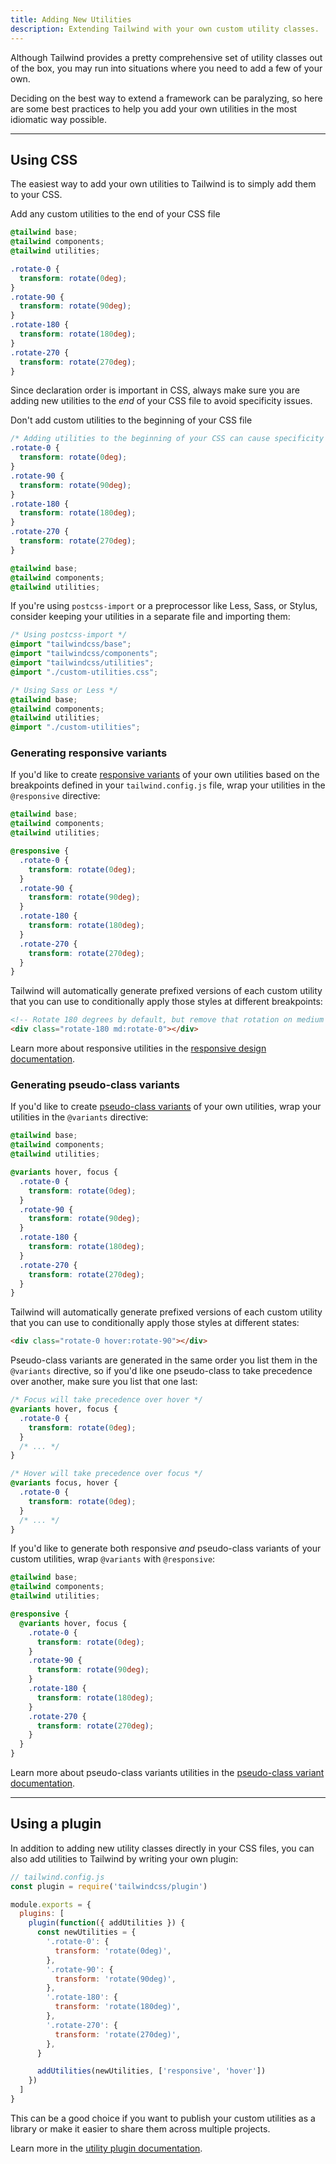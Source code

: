 ```yaml
---
title: Adding New Utilities
description: Extending Tailwind with your own custom utility classes.
---
```



Although Tailwind provides a pretty comprehensive set of utility classes out of the box, you may run into situations where you need to add a few of your own.

Deciding on the best way to extend a framework can be paralyzing, so here are some best practices to help you add your own utilities in the most idiomatic way possible.

---

## Using CSS

The easiest way to add your own utilities to Tailwind is to simply add them to your CSS.

<TipGood>Add any custom utilities to the end of your CSS file</TipGood>

```css
@tailwind base;
@tailwind components;
@tailwind utilities;

.rotate-0 {
  transform: rotate(0deg);
}
.rotate-90 {
  transform: rotate(90deg);
}
.rotate-180 {
  transform: rotate(180deg);
}
.rotate-270 {
  transform: rotate(270deg);
}
```

Since declaration order is important in CSS, always make sure you are adding new utilities to the _end_ of your CSS file to avoid specificity issues.

<TipBad>Don't add custom utilities to the beginning of your CSS file</TipBad>

```css
/* Adding utilities to the beginning of your CSS can cause specificity issues */
.rotate-0 {
  transform: rotate(0deg);
}
.rotate-90 {
  transform: rotate(90deg);
}
.rotate-180 {
  transform: rotate(180deg);
}
.rotate-270 {
  transform: rotate(270deg);
}

@tailwind base;
@tailwind components;
@tailwind utilities;
```

If you're using `postcss-import` or a preprocessor like Less, Sass, or Stylus, consider keeping your utilities in a separate file and importing them:

```css
/* Using postcss-import */
@import "tailwindcss/base";
@import "tailwindcss/components";
@import "tailwindcss/utilities";
@import "./custom-utilities.css";

/* Using Sass or Less */
@tailwind base;
@tailwind components;
@tailwind utilities;
@import "./custom-utilities";
```

### Generating responsive variants

If you'd like to create [responsive variants](/docs/responsive-design) of your own utilities based on the breakpoints defined in your `tailwind.config.js` file, wrap your utilities in the `@responsive` directive:

```css
@tailwind base;
@tailwind components;
@tailwind utilities;

@responsive {
  .rotate-0 {
    transform: rotate(0deg);
  }
  .rotate-90 {
    transform: rotate(90deg);
  }
  .rotate-180 {
    transform: rotate(180deg);
  }
  .rotate-270 {
    transform: rotate(270deg);
  }
}
```

Tailwind will automatically generate prefixed versions of each custom utility that you can use to conditionally apply those styles at different breakpoints:

```html
<!-- Rotate 180 degrees by default, but remove that rotation on medium screens and up -->
<div class="rotate-180 md:rotate-0"></div>
```

Learn more about responsive utilities in the [responsive design documentation](/docs/responsive-design).

### Generating pseudo-class variants

If you'd like to create [pseudo-class variants](/docs/pseudo-class-variants) of your own utilities, wrap your utilities in the `@variants` directive:

```css
@tailwind base;
@tailwind components;
@tailwind utilities;

@variants hover, focus {
  .rotate-0 {
    transform: rotate(0deg);
  }
  .rotate-90 {
    transform: rotate(90deg);
  }
  .rotate-180 {
    transform: rotate(180deg);
  }
  .rotate-270 {
    transform: rotate(270deg);
  }
}
```

Tailwind will automatically generate prefixed versions of each custom utility that you can use to conditionally apply those styles at different states:

```html
<div class="rotate-0 hover:rotate-90"></div>
```

Pseudo-class variants are generated in the same order you list them in the `@variants` directive, so if you'd like one pseudo-class to take precedence over another, make sure you list that one last:

```css
/* Focus will take precedence over hover */
@variants hover, focus {
  .rotate-0 {
    transform: rotate(0deg);
  }
  /* ... */
}

/* Hover will take precedence over focus */
@variants focus, hover {
  .rotate-0 {
    transform: rotate(0deg);
  }
  /* ... */
}
```

If you'd like to generate both responsive _and_ pseudo-class variants of your custom utilities, wrap `@variants` with `@responsive`:

```css
@tailwind base;
@tailwind components;
@tailwind utilities;

@responsive {
  @variants hover, focus {
    .rotate-0 {
      transform: rotate(0deg);
    }
    .rotate-90 {
      transform: rotate(90deg);
    }
    .rotate-180 {
      transform: rotate(180deg);
    }
    .rotate-270 {
      transform: rotate(270deg);
    }
  }
}
```

Learn more about pseudo-class variants utilities in the [pseudo-class variant documentation](/docs/pseudo-class-variants).

---

## Using a plugin

In addition to adding new utility classes directly in your CSS files, you can also add utilities to Tailwind by writing your own plugin:

```js
// tailwind.config.js
const plugin = require('tailwindcss/plugin')

module.exports = {
  plugins: [
    plugin(function({ addUtilities }) {
      const newUtilities = {
        '.rotate-0': {
          transform: 'rotate(0deg)',
        },
        '.rotate-90': {
          transform: 'rotate(90deg)',
        },
        '.rotate-180': {
          transform: 'rotate(180deg)',
        },
        '.rotate-270': {
          transform: 'rotate(270deg)',
        },
      }

      addUtilities(newUtilities, ['responsive', 'hover'])
    })
  ]
}

```

This can be a good choice if you want to publish your custom utilities as a library or make it easier to share them across multiple projects.

Learn more in the [utility plugin documentation](/docs/plugins#adding-utilities).
